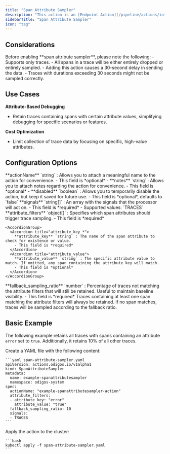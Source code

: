 ```yaml
---
title: "Span Attribute Sampler"
description: "This action is an [Endpoint Action](/pipeline/actions/introduction#scope-categories) that samples traces based on the existence or value of specific span attributes."
sidebarTitle: "Span Attribute Sampler"
icon: "tag"
---
```



<BetaWarning />

## Considerations

<Warning>
  Before enabling **span attribute sampler**, please note the following:
  - Supports only traces.
  - All spans in a trace will be either entirely dropped or entirely sampled.
  - Adding this action causes a 30-second delay in sending the data.
  - Traces with durations exceeding 30 seconds might not be sampled correctly.
</Warning>

## Use Cases

**Attribute-Based Debugging**

- Retain traces containing spans with certain attribute values, simplifying debugging for specific scenarios or features.

**Cost Optimization**

- Limit collection of trace data by focusing on specific, high-value attributes.

## Configuration Options

<AccordionGroup>
  <Accordion title="actionName">
    **actionName** `string` : Allows you to attach a meaningful name to the action for convenience.
    - This field is *optional*
    - <AssumeNoMeaning />
  </Accordion>
  <Accordion title="notes">
    **notes** `string` : Allows you to attach notes regarding the action for convenience.
    - This field is *optional*
    - <AssumeNoMeaning />
  </Accordion>
  <Accordion title="disabled">
    **disabled** `boolean` : Allows you to temporarily disable the action, but keep it saved for future use.
    - This field is *optional*, defaults to `false`
  </Accordion>
  <Accordion title="signals *">
    **signals** `string[]` : An array with the signals that the processor will act on.
    - This field is *required*
    - Supported values: `TRACES`
  </Accordion>
  <Accordion title="attribute_filters *">
    **attribute_filters** `object[]` : Specifies which span attributes should trigger trace sampling.
    - This field is *required*

    <AccordionGroup>
      <Accordion title="attribute_key *">
        **attribute_key** `string` : The name of the span attribute to check for existence or value.
        - This field is *required*
      </Accordion>
      <Accordion title="attribute_value">
        **attribute_value** `string` : The specific attribute value to match. If omitted, any span containing the attribute key will match.
        - This field is *optional*
      </Accordion>
    </AccordionGroup>
  </Accordion>
  <Accordion title="fallback_sampling_ratio *">
    **fallback_sampling_ratio** `number` : Percentage of traces not matching the attribute filters that will still be retained. Useful to maintain baseline visibility.
    - This field is *required*
  </Accordion>
</AccordionGroup>

<Info>
  Traces containing at least one span matching the attribute filters will always be retained. If no span matches, traces will be sampled according to the fallback ratio.
</Info>

## Basic Example

The following example retains all traces with spans containing an attribute `error` set to `true`. Additionally, it retains 10% of all other traces.

<Steps>
  <Step>
    Create a YAML file with the following content:

    ```yaml span-attribute-sampler.yaml
    apiVersion: actions.odigos.io/v1alpha1
    kind: SpanAttributeSampler
    metadata:
      name: example-spanattributesampler
      namespace: odigos-system
    spec:
      actionName: "example-spanattributesampler-action"
      attribute_filters:
      - attribute_key: "error"
        attribute_value: "true"
      fallback_sampling_ratio: 10
      signals:
      - TRACES
    ```
  </Step>
  <Step>
    Apply the action to the cluster:

    ```bash
    kubectl apply -f span-attribute-sampler.yaml
    ```
  </Step>
</Steps>
